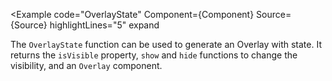 
<Example
  code="OverlayState"
  Component={Component}
  Source={Source}
  highlightLines="5"
  expand
>
  The `OverlayState` function can be used to generate an Overlay with state.
  It returns the `isVisible` property, `show` and `hide` functions to change
  the visibility, and an `Overlay` component.
</Example>
